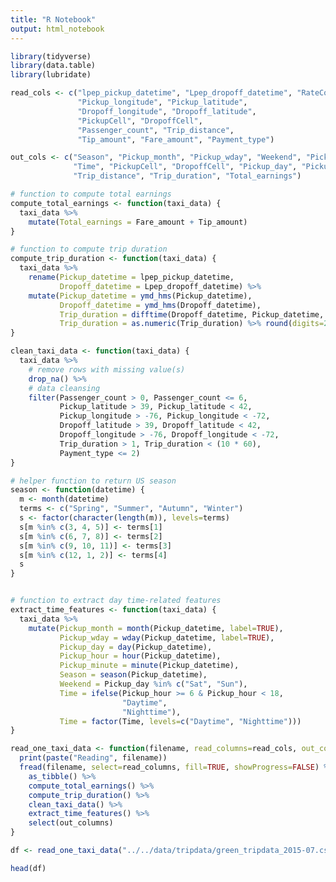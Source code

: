 ```yaml
---
title: "R Notebook"
output: html_notebook
---
```


```r
library(tidyverse)
library(data.table)
library(lubridate)
```


```r
read_cols <- c("lpep_pickup_datetime", "Lpep_dropoff_datetime", "RateCodeID",
               "Pickup_longitude", "Pickup_latitude", 
               "Dropoff_longitude", "Dropoff_latitude",
               "PickupCell", "DropoffCell",
               "Passenger_count", "Trip_distance", 
               "Tip_amount", "Fare_amount", "Payment_type")

out_cols <- c("Season", "Pickup_month", "Pickup_wday", "Weekend", "Pickup_hour", 
              "Time", "PickupCell", "DropoffCell", "Pickup_day", "Pickup_minute",
              "Trip_distance", "Trip_duration", "Total_earnings")

# function to compute total earnings
compute_total_earnings <- function(taxi_data) {
  taxi_data %>%
    mutate(Total_earnings = Fare_amount + Tip_amount)
}

# function to compute trip duration
compute_trip_duration <- function(taxi_data) {
  taxi_data %>%
    rename(Pickup_datetime = lpep_pickup_datetime,
           Dropoff_datetime = Lpep_dropoff_datetime) %>%
    mutate(Pickup_datetime = ymd_hms(Pickup_datetime),
           Dropoff_datetime = ymd_hms(Dropoff_datetime),
           Trip_duration = difftime(Dropoff_datetime, Pickup_datetime, units="mins"),
           Trip_duration = as.numeric(Trip_duration) %>% round(digits=2))
}

clean_taxi_data <- function(taxi_data) {
  taxi_data %>%
    # remove rows with missing value(s)
    drop_na() %>%
    # data cleansing
    filter(Passenger_count > 0, Passenger_count <= 6,
           Pickup_latitude > 39, Pickup_latitude < 42,
           Pickup_longitude > -76, Pickup_longitude < -72,
           Dropoff_latitude > 39, Dropoff_latitude < 42,
           Dropoff_longitude > -76, Dropoff_longitude < -72,
           Trip_duration > 1, Trip_duration < (10 * 60),
           Payment_type <= 2)
}

# helper function to return US season
season <- function(datetime) {
  m <- month(datetime)
  terms <- c("Spring", "Summer", "Autumn", "Winter")
  s <- factor(character(length(m)), levels=terms)
  s[m %in% c(3, 4, 5)] <- terms[1]
  s[m %in% c(6, 7, 8)] <- terms[2]
  s[m %in% c(9, 10, 11)] <- terms[3]
  s[m %in% c(12, 1, 2)] <- terms[4]
  s
}


# function to extract day time-related features
extract_time_features <- function(taxi_data) {
  taxi_data %>%
    mutate(Pickup_month = month(Pickup_datetime, label=TRUE),
           Pickup_wday = wday(Pickup_datetime, label=TRUE),
           Pickup_day = day(Pickup_datetime),
           Pickup_hour = hour(Pickup_datetime),
           Pickup_minute = minute(Pickup_datetime),
           Season = season(Pickup_datetime),
           Weekend = Pickup_day %in% c("Sat", "Sun"),
           Time = ifelse(Pickup_hour >= 6 & Pickup_hour < 18,
                         "Daytime",
                         "Nighttime"),
           Time = factor(Time, levels=c("Daytime", "Nighttime")))
}

read_one_taxi_data <- function(filename, read_columns=read_cols, out_columns=out_cols) {
  print(paste("Reading", filename))
  fread(filename, select=read_columns, fill=TRUE, showProgress=FALSE) %>%
    as_tibble() %>%
    compute_total_earnings() %>%
    compute_trip_duration() %>%
    clean_taxi_data() %>%
    extract_time_features() %>%
    select(out_columns)
}

```



```r
df <- read_one_taxi_data("../../data/tripdata/green_tripdata_2015-07.csv.gz")
```

```r
head(df)
```


